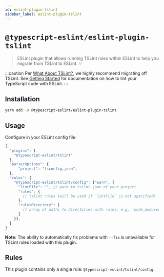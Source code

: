 ```yaml
---
id: eslint-plugin-tslint
sidebar_label: eslint-plugin-tslint
---
```


# `@typescript-eslint/eslint-plugin-tslint`

> ESLint plugin that allows running TSLint rules within ESLint to help you migrate from TSLint to ESLint. ✨

:::caution
Per <u>[What About TSLint?](../linting/troubleshooting/TSLint.mdx)</u>, we highly recommend migrating off TSLint.
See <u>[Getting Started](../Getting_Started.mdx)</u> for documentation on how to lint your TypeScript code with ESLint.
:::

## Installation

```sh
yarn add -D @typescript-eslint/eslint-plugin-tslint
```

## Usage

Configure in your ESLint config file:

```js
{
  "plugins": [
    "@typescript-eslint/tslint"
  ],
  "parserOptions": {
      "project": "tsconfig.json",
  },
  "rules": {
    "@typescript-eslint/tslint/config": ["warn", {
      "lintFile": "", // path to tslint.json of your project
      "rules": {
        // tslint rules (will be used if `lintFile` is not specified)
      },
      "rulesDirectory": [
        // array of paths to directories with rules, e.g. 'node_modules/tslint/lib/rules' (will be used if `lintFile` is not specified)
      ]
    }],
  }
}
```

**Note:** The ability to automatically fix problems with `--fix` is unavailable for TSLint rules loaded with this plugin.

## Rules

This plugin contains only a single rule: `@typescript-eslint/tslint/config`.
